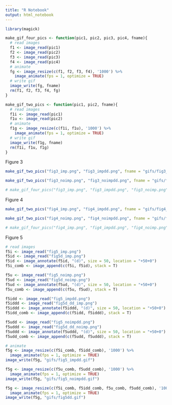 ```yaml
---
title: "R Notebook"
output: html_notebook
---
```


```r
library(magick)
```

```r
make_gif_four_pics <- function(pic1, pic2, pic3, pic4, fname){
  # read images
  f1 <- image_read(pic1)
  f2 <- image_read(pic2)
  f3 <- image_read(pic3)
  f4 <- image_read(pic4)
  # animate
  fg <- image_resize(c(f1, f2, f3, f4), '1000') %>%
    image_animate(fps = 1, optimize = TRUE)
  # write gif
  image_write(fg, fname)
  rm(f1, f2, f3, f4, fg)
}
```
```r
make_gif_two_pics <- function(pic1, pic2, fname){
  # read images
  f1i <- image_read(pic1)
  f1u <- image_read(pic2)
  # animate
  f1g <- image_resize(c(f1i, f1u), '1000') %>%
    image_animate(fps = 1, optimize = TRUE)
  # write gif
  image_write(f1g, fname)
  rm(f1i, f1u, f1g)
}
```

Figure 3

```r
make_gif_two_pics("fig3_imp.png", "fig3_impdd.png", fname = "gifs/fig3_impdd.gif")
```
```r
make_gif_two_pics("fig3_noimp.png", "fig3_noimpdd.png", fname = "gifs/fig3_noimpdd.gif")
```
```r
# make_gif_four_pics("fig3_imp.png", "fig3_impdd.png", "fig3_noimp.png", "fig3_noimpdd.png", fname = "gifs/fig3dd.gif")
```

Figure 4

```r
make_gif_two_pics("fig4_imp.png", "fig4_impdd.png", fname = "gifs/fig4_impdd.gif")
```
```r
make_gif_two_pics("fig4_noimp.png", "fig4_noimpdd.png", fname = "gifs/fig4_noimpdd.gif")
```
```r
# make_gif_four_pics("fig4_imp.png", "fig4_impdd.png", "fig4_noimp.png", "fig4_noimpdd.png", fname = "gifs/fig4dd.gif")
```

Figure 5

```r
# read images
f5i <- image_read("fig5_imp.png")
f5id <- image_read("fig5d_imp.png")
f5id <- image_annotate(f5id, "(d)", size = 50, location = "+50+0")
f5i_comb <- image_append(c(f5i, f5id), stack = T)

f5u <- image_read("fig5_noimp.png")
f5ud <- image_read("fig5d_noimp.png")
f5ud <- image_annotate(f5ud, "(d)", size = 50, location = "+50+0")
f5u_comb <- image_append(c(f5u, f5ud), stack = T)

f5idd <- image_read("fig5_impdd.png")
f5iddd <- image_read("fig5d_dd_imp.png")
f5iddd <- image_annotate(f5iddd, "(d)", size = 50, location = "+50+0")
f5idd_comb <- image_append(c(f5idd, f5iddd), stack = T)

f5udd <- image_read("fig5_noimpdd.png")
f5uddd <- image_read("fig5d_dd_noimp.png")
f5uddd <- image_annotate(f5uddd, "(d)", size = 50, location = "+50+0")
f5udd_comb <- image_append(c(f5udd, f5uddd), stack = T)
```

```r
# animate
f5g <- image_resize(c(f5i_comb, f5idd_comb), '1000') %>%
  image_animate(fps = 1, optimize = TRUE)
image_write(f5g, "gifs/fig5_impdd.gif")

f5g <- image_resize(c(f5u_comb, f5udd_comb), '1000') %>%
  image_animate(fps = 1, optimize = TRUE)
image_write(f5g, "gifs/fig5_noimpdd.gif")

f5g <- image_resize(c(f5i_comb, f5idd_comb, f5u_comb, f5udd_comb), '1000') %>%
  image_animate(fps = 1, optimize = TRUE)
image_write(f5g, "gifs/fig5dd.gif")
```

